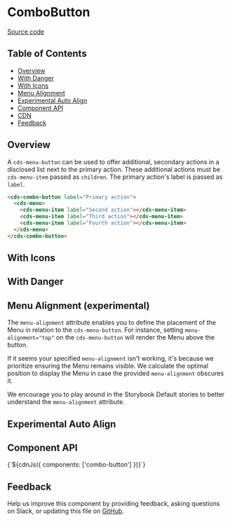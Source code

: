 
<Meta of={ComboButtonStories} />

# ComboButton

[Source code](https://github.com/carbon-design-system/carbon/tree/main/packages/web-components/src/components/combo-button)

## Table of Contents

- [Overview](#overview)
- [With Danger](#with-danger)
- [With Icons](#with-icons)
- [Menu Alignment](#menu-alignment)
- [Experimental Auto Align](#experimental-auto-align)
- [Component API](#component-api)
- [CDN](#cdn)
- [Feedback](#feedback)

## Overview

A `cds-menu-button` can be used to offer additional, secondary actions in a
disclosed list next to the primary action. These additional actions must be
`cds-menu-item` passed as `children`. The primary action's label is passed as
`label`.

```html
<cds-combo-button label="Primary action">
  <cds-menu>
    <cds-menu-item label="Second action"></cds-menu-item>
    <cds-menu-item label="Third action"></cds-menu-item>
    <cds-menu-item label="Fourth action"></cds-menu-item>
  </cds-menu>
</cds-combo-button>
```

<Canvas of={ComboButtonStories.Default} />

## With Icons

<Canvas of={ComboButtonStories.withIcons} />

## With Danger

<Canvas of={ComboButtonStories.withDanger} />

## Menu Alignment (experimental)

The `menu-alignment` attribute enables you to define the placement of the Menu
in relation to the `cds-menu-button`. For instance, setting
`menu-alignment="top"` on the `cds-menu-button` will render the Menu above the
button.

If it seems your specified `menu-alignment` isn't working, it's because we
prioritize ensuring the Menu remains visible. We calculate the optimal position
to display the Menu in case the provided `menu-alignment` obscures it.

We encourage you to play around in the Storybook Default stories to better
understand the `menu-alignment` attribute.

<Canvas of={ComboButtonStories.withMenuAlignment} />

## Experimental Auto Align

<Canvas of={ComboButtonStories.ExperimentalAutoAlign} />

## Component API

<ArgTypes of="cds-combo-button" />
<Markdown>{`${cdnJs({ components: ['combo-button'] })}`}</Markdown>

## Feedback

Help us improve this component by providing feedback, asking questions on Slack,
or updating this file on
[GitHub](https://github.com/carbon-design-system/carbon/edit/main/packages/web-components/src/components/combo-button/combo-button.mdx).
